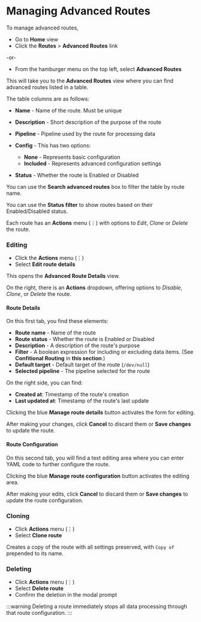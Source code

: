 # Managing Advanced Routes

To manage advanced routes, 

- Go to **Home** view
- Click the **Routes**&nbsp;>&nbsp;**Advanced Routes** link

-or-

- From the hamburger menu on the top left, select **Advanced Routes**

This will take you to the **Advanced Routes** view where you can find advanced routes listed in a table.

The table columns are as follows:

- **Name** - Name of the route. Must be unique
- **Description** - Short description of the purpose of the route
- **Pipeline** - Pipeline used by the route for processing data
- **Config** - This has two options:

  - **None** - Represents basic configuration
  - **Included** - Represents advanced configuration settings

- **Status** - Whether the route is Enabled or Disabled

You can use the **Search advanced routes** box to filter the table by route name.

You can use the **Status filter** to show routes based on their Enabled/Disabled status.

Each route has an **Actions** menu (⋮) with options to _Edit_, _Clone_ or _Delete_ the route.

### Editing

- Click the **Actions** menu (⋮)
- Select **Edit route details**

This opens the **Advanced Route Details** view.

On the right, there is an **Actions** dropdown, offering options to _Disable_, _Clone_, or _Delete_ the route.

#### Route Details

On this first tab, you find these elements:

- **Route name** - Name of the route
- **Route status** - Whether the route is Enabled or Disabled
- **Description** - A description of the route's purpose
- **Filter** - A boolean expression for including or excluding data items. (See **Confitional Routing** in <Topic id="routes-implementation-strategies">**this section**</Topic>.)
- **Default target** - Default target of the route (`/dev/null`)
- **Selected pipeline** - The pipeline selected for the route

On the right side, you can find:

- **Created at**: Timestamp of the route's creation
- **Last updated at**: Timestamp of the route's last update

Clicking the blue **Manage route details** button activates the form for editing.

After making your changes, click **Cancel** to discard them or **Save changes** to update the route.

#### Route Configuration

On this second tab, you will find a text editing area where you can enter YAML code to further configure the route.

Clicking the blue **Manage route configuration** button activates the editing area.

After making your edits, click **Cancel** to discard them or **Save changes** to update the route configuration.

### Cloning

- Click **Actions** menu (⋮) 
- Select **Clone route**

Creates a copy of the route with all settings preserved, with `Copy of` prepended to its name.

### Deleting

- Click **Actions** menu (⋮)
- Select **Delete route**
- Confirm the deletion in the modal prompt

:::warning
Deleting a route immediately stops all data processing through that route configuration.
:::

<Include id="deleting-routes" />
